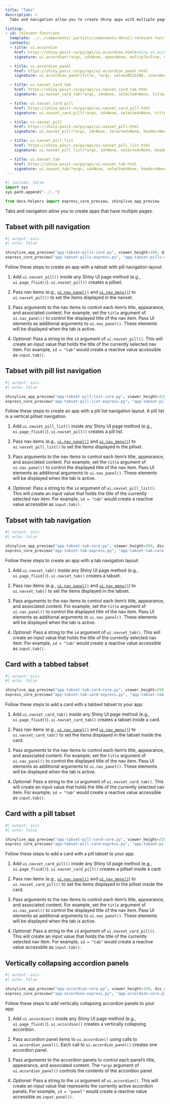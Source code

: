 ```yaml
---
title: "Tabs"
description: >
  Tabs and navigation allow you to create Shiny apps with multiple pages.

listing:
- id: relevant-functions
  template: ../../components/_partials/components-detail-relevant-functions.ejs
  contents:
  - title: ui.accordion
    href: https://shiny.posit.co/py/api/ui.accordion.html#shiny.ui.accordion
    signature: ui.accordion(*args, id=None, open=None, multiple=True, class_=None, width=None, height=None, **kwargs)

  - title: ui.accordion_panel
    href: https://shiny.posit.co/py/api/ui.accordion_panel.html
    signature: ui.accordion_panel(title, *args, value=MISSING, icon=None, **kwargs)

  - title: ui.navset_card_tab
    href: https://shiny.posit.co/py/api/ui.navset_card_tab.html
    signature: ui.navset_card_tab(*args, id=None, selected=None, title=None, sidebar=None, header=None, footer=None)

  - title: ui.navset_card_pill
    href: https://shiny.posit.co/py/api/ui.navset_card_pill.html
    signature: ui.navset_card_pill(*args, id=None, selected=None, title=None, sidebar=None, header=None, footer=None, placement='above')

  - title: ui.navset_pill
    href: https://shiny.posit.co/py/api/ui.navset_pill.html
    signature: ui.navset_pill(*args, id=None, selected=None, header=None, footer=None)

  - title: ui.navset_pill_list
    href: https://shiny.posit.co/py/api/ui.navset_pill_list.html
    signature: ui.navset_pill_list(*args, id=None, selected=None, header=None, footer=None, well=True, widths=(4, 8))

  - title: ui.navset_tab
    href: https://shiny.posit.co/py/api/ui.navset_tab.html
    signature: ui.navset_tab(*args, id=None, selected=None, header=None, footer=None)
---
```


```python
#| include: false
import sys
sys.path.append("../..")

from docs.helpers import express_core_preview, shinylive_app_preview
```

Tabs and navigation allow you to create apps that have multiple pages.

::: {#relevant-functions}
:::

:::{.border-bottom .blue .mt-6 .mb-5}
:::

## Tabset with pill navigation

:::{.column-screen-inset-right style="max-width:800px;"}

```python
#| output: asis
#| echo: false

shinylive_app_preview("app-tabset-pills-core.py", viewer_height=190, div_attrs=".p-0")
express_core_preview("app-tabset-pills-express.py", "app-tabset-pills-core.py")
```

:::

Follow these steps to create an app with a tabset with pill navigation layout:

  1. Add `ui.navset_pill()` inside any Shiny UI page method (e.g., `ui.page_fluid()`). `ui.navset_pill()` creates a pillset.

  2. Pass nav items (e.g., [`ui.nav_panel()`](https://shiny.posit.co/py/api/ui.nav.html) and [`ui.nav_menu()`](https://shiny.posit.co/py/api/ui.nav_menu.html)) to `ui.navset_pill()` to set the items displayed in the navset.

  3. Pass arguments to the nav items to control each item's title, appearance, and associated content. For example, set the `title` argument of `ui.nav_panel()` to control the displayed title of the nav item. Pass UI elements as additional arguments to `ui.nav_panel()`. These elements will be displayed when the tab is active.

  4. _Optional:_ Pass a string to the `id` argument of `ui.navset_pill()`. This will create an input value that holds the title of the currently selected nav item. For example, `id = "tab"` would create a reactive value accessible as `input.tab()`.

:::{.border-bottom .blue .my-5}
:::

## Tabset with pill list navigation

:::{.column-screen-inset-right style="max-width:800px;"}
```python
#| output: asis
#| echo: false

shinylive_app_preview("app-tabset-pill-list-core.py", viewer_height=320, div_attrs=".p-0")
express_core_preview("app-tabset-pill-list-express.py", "app-tabset-pill-list-core.py")
```
:::

Follow these steps to create an app with a pill list navigation layout. A pill list is a vertical pillset navigation.

  1. Add `ui.navset_pill_list()` inside any Shiny UI page method (e.g., `ui.page_fluid()`). `ui.navset_pill()` creates a pill list.

  2. Pass nav items (e.g., [`ui.nav_panel()`](https://shiny.posit.co/py/api/ui.nav.html) and [`ui.nav_menu()`](https://shiny.posit.co/py/api/ui.nav_menu.html)) to `ui.navset_pill_list()` to set the items displayed in the pillset.

  3. Pass arguments to the nav items to control each item's title, appearance, and associated content. For example, set the `title` argument of `ui.nav_panel()` to control the displayed title of the nav item. Pass UI elements as additional arguments to `ui.nav_panel()`. These elements will be displayed when the tab is active.

  4. _Optional:_ Pass a string to the `id` argument of `ui.navset_pill_list()`. This will create an input value that holds the title of the currently selected nav item. For example, `id = "tab"` would create a reactive value accessible as `input.tab()`.

:::{.border-bottom .blue .my-5}
:::

## Tabset with tab navigation

:::{.column-screen-inset-right style="max-width:800px;"}
```python
#| output: asis
#| echo: false

shinylive_app_preview("app-tabset-tab-core.py", viewer_height=200, div_attrs=".p-0")
express_core_preview("app-tabset-tab-express.py", "app-tabset-tab-core.py")
```
:::

Follow these steps to create an app with a tab navigation layout:

  1. Add `ui.navset_tab()` inside any Shiny UI page method (e.g., `ui.page_fluid()`). `ui.navset_tab()` creates a tabset.

  2. Pass nav items (e.g., [`ui.nav_panel()`](https://shiny.posit.co/py/api/ui.nav.html) and [`ui.nav_menu()`](https://shiny.posit.co/py/api/ui.nav_menu.html)) to `ui.navset_tab()` to set the items displayed in the tabset.

  3. Pass arguments to the nav items to control each item's title, appearance, and associated content. For example, set the `title` argument of `ui.nav_panel()` to control the displayed title of the nav item. Pass UI elements as additional arguments to `ui.nav_panel()`. These elements will be displayed when the tab is active.

  4. _Optional:_ Pass a string to the `id` argument of `ui.navset_tab()`. This will create an input value that holds the title of the currently selected nav item. For example, `id = "tab"` would create a reactive value accessible as `input.tab()`.

:::{.border-bottom .blue .my-5}
:::

## Card with a tabbed tabset

:::{.column-screen-inset-right style="max-width:800px;"}
```python
#| output: asis
#| echo: false

shinylive_app_preview("app-tabset-tab-card-core.py", viewer_height=250, div_attrs=".p-0")
express_core_preview("app-tabset-tab-card-express.py", "app-tabset-tab-card-core.py")
```
:::

Follow these steps to add a card with a tabbed tabset to your app:

  1. Add `ui.navset_card_tab()` inside any Shiny UI page method (e.g., `ui.page_fluid()`). `ui.navset_card_tab()` creates a tabset inside a card.

  2. Pass nav items (e.g., [`ui.nav_panel()`](https://shiny.posit.co/py/api/ui.nav.html) and [`ui.nav_menu()`](https://shiny.posit.co/py/api/ui.nav_menu.html)) to `ui.navset_card_tab()` to set the items displayed in the tabset inside the card.

  3. Pass arguments to the nav items to control each item's title, appearance, and associated content. For example, set the `title` argument of `ui.nav_panel()` to control the displayed title of the nav item. Pass UI elements as additional arguments to `ui.nav_panel()`. These elements will be displayed when the tab is active.

  4. _Optional:_ Pass a string to the `id` argument of `ui.navset_card_tab()`. This will create an input value that holds the title of the currently selected nav item. For example, `id = "tab"` would create a reactive value accessible as `input.tab()`.

:::{.border-bottom .blue .my-5}
:::

## Card with a pill tabset

:::{.column-screen-inset-right style="max-width:800px;"}
```python
#| output: asis
#| echo: false

shinylive_app_preview("app-tabset-pill-card-core.py", viewer_height=250, div_attrs=".p-0")
express_core_preview("app-tabset-pill-card-express.py", "app-tabset-pill-card-core.py")
```
:::

Follow these steps to add a card with a pill tabset to your app:

  1. Add `ui.navset_card_pill()` inside any Shiny UI page method (e.g., `ui.page_fluid()`). `ui.navset_card_pill()` creates a pillset inside a card.

  2. Pass nav items (e.g., [`ui.nav_panel()`](https://shiny.posit.co/py/api/ui.nav.html) and [`ui.nav_menu()`](https://shiny.posit.co/py/api/ui.nav_menu.html)) to `ui.navset_card_pill()` to set the items displayed in the pillset inside the card.

  3. Pass arguments to the nav items to control each item's title, appearance, and associated content. For example, set the `title` argument of `ui.nav_panel()` to control the displayed title of the nav item. Pass UI elements as additional arguments to `ui.nav_panel()`. These elements will be displayed when the tab is active.

  4. _Optional:_ Pass a string to the `id` argument of `ui.navset_card_pill()`. This will create an input value that holds the title of the currently selected nav item. For example, `id = "tab"` would create a reactive value accessible as `input.tab()`.

:::{.border-bottom .blue .my-5}
:::

## Vertically collapsing accordion panels

:::{.column-screen-inset-right style="max-width:800px;"}
```python
#| output: asis
#| echo: false

shinylive_app_preview("app-accordion-core.py", viewer_height=350, div_attrs=".p-0")
express_core_preview("app-accordion-express.py", "app-accordion-core.py")
```
:::

Follow these steps to add vertically collapsing accordion panels to your app:

  1. Add `ui.accordion()` inside any Shiny UI page method (e.g., `ui.page_fluid()`). `ui.accordion()` creates a vertically collapsing accordion.

  2. Pass accordion panel items to `ui.accordion()` using calls to `ui.accordion_panel()`. Each call to `ui.accordion_panel()` creates one accordion panel.

  3. Pass arguments to the accordion panels to control each panel's title, appearance, and associated content. The `*args` argument of `ui.accordion_panel()` controls the contents of the accordion panel.

  4. _Optional:_ Pass a string to the `id` argument of `ui.accordian()`. This will create an input value that represents the currently active accordion panels. For example, `id = "panel"` would create a reactive value accessible as `input.panel()`.
